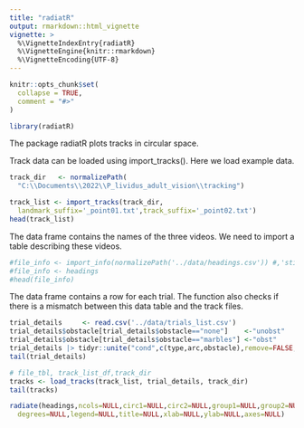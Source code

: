 ```yaml
---
title: "radiatR"
output: rmarkdown::html_vignette
vignette: >
  %\VignetteIndexEntry{radiatR}
  %\VignetteEngine{knitr::rmarkdown}
  %\VignetteEncoding{UTF-8}
---
```


```r
knitr::opts_chunk$set(
  collapse = TRUE,
  comment = "#>"
)
```

```r
library(radiatR)
```

The package radiatR plots tracks in circular space. 

Track data can be loaded using import_tracks(). Here we load example data.

```r
track_dir   <- normalizePath(
  "C:\\Documents\\2022\\P_lividus_adult_vision\\tracking")

track_list <- import_tracks(track_dir,
  landmark_suffix='_point01.txt',track_suffix='_point02.txt')
head(track_list)
```

The data frame contains the names of the three videos. We need to import a table describing these videos. 

```r
#file_info <- import_info(normalizePath('../data/headings.csv')) #,'stimulus','degrees'
#file_info <- headings
#head(file_info)
```


The data frame contains a row for each trial. The function also checks if there is a mismatch between this data table and the track files. 


```r
trial_details     <- read.csv('../data/trials_list.csv')
trial_details$obstacle[trial_details$obstacle=="none"]    <-"unobst"
trial_details$obstacle[trial_details$obstacle=="marbles"] <-"obst"
trial_details |> tidyr::unite("cond",c(type,arc,obstacle),remove=FALSE,sep="_") -> trial_details
tail(trial_details)
```

```r
# file_tbl, track_list_df,track_dir
tracks <- load_tracks(track_list, trial_details, track_dir)
tail(tracks)
```


```r
radiate(headings,ncols=NULL,circ1=NULL,circ2=NULL,group1=NULL,group2=NULL,ticks=NULL,
  degrees=NULL,legend=NULL,title=NULL,xlab=NULL,ylab=NULL,axes=NULL)
```

